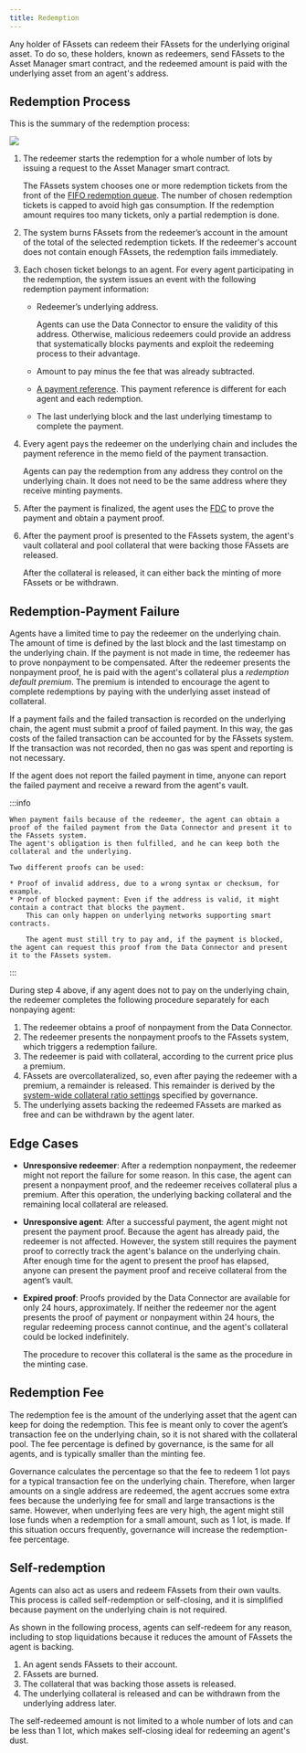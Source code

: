 ```yaml
---
title: Redemption
---
```



Any holder of FAssets can redeem their FAssets for the underlying original asset.
To do so, these holders, known as redeemers, send FAssets to the Asset Manager smart contract, and the redeemed amount is paid with the underlying asset from an agent's address.

## Redemption Process

This is the summary of the redemption process:

<img src={RedeemingProcess} />

1. The redeemer starts the redemption for a whole number of lots by issuing a request to the Asset Manager smart contract.

   The FAssets system chooses one or more redemption tickets from the front of the [FIFO redemption queue](#redemption-tickets-and-the-redemption-queue).
   The number of chosen redemption tickets is capped to avoid high gas consumption.
   If the redemption amount requires too many tickets, only a partial redemption is done.

2. The system burns FAssets from the redeemer’s account in the amount of the total of the selected redemption tickets.
   If the redeemer's account does not contain enough FAssets, the redemption fails immediately.

3. Each chosen ticket belongs to an agent.
   For every agent participating in the redemption, the system issues an event with the following redemption payment information:

   - Redeemer’s underlying address.

     Agents can use the Data Connector to ensure the validity of this address.
     Otherwise, malicious redeemers could provide an address that systematically blocks payments and exploit the redeeming process to their advantage.

   - Amount to pay minus the fee that was already subtracted.
   - [A payment reference](#minting-payment-reference).
     This payment reference is different for each agent and each redemption.
   - The last underlying block and the last underlying timestamp to complete the payment.

4. Every agent pays the redeemer on the underlying chain and includes the payment reference in the memo field of the payment transaction.

   Agents can pay the redemption from any address they control on the underlying chain.
   It does not need to be the same address where they receive minting payments.

5. After the payment is finalized, the agent uses the [FDC](/fdc/overview) to prove the payment and obtain a payment proof.

6. After the payment proof is presented to the FAssets system, the agent's vault collateral and pool collateral that were backing those FAssets are released.

   After the collateral is released, it can either back the minting of more FAssets or be withdrawn.

## Redemption-Payment Failure

Agents have a limited time to pay the redeemer on the underlying chain.
The amount of time is defined by the last block and the last timestamp on the underlying chain.
If the payment is not made in time, the redeemer has to prove nonpayment to be compensated.
After the redeemer presents the nonpayment proof, he is paid with the agent's collateral plus a _redemption default premium_.
The premium is intended to encourage the agent to complete redemptions by paying with the underlying asset instead of collateral.

If a payment fails and the failed transaction is recorded on the underlying chain, the agent must submit a proof of failed payment.
In this way, the gas costs of the failed transaction can be accounted for by the FAssets system.
If the transaction was not recorded, then no gas was spent and reporting is not necessary.

If the agent does not report the failed payment in time, anyone can report the failed payment and receive a reward from the agent's vault.

:::info

    When payment fails because of the redeemer, the agent can obtain a proof of the failed payment from the Data Connector and present it to the FAssets system.
    The agent's obligation is then fulfilled, and he can keep both the collateral and the underlying.

    Two different proofs can be used:

    * Proof of invalid address, due to a wrong syntax or checksum, for example.
    * Proof of blocked payment: Even if the address is valid, it might contain a contract that blocks the payment.
        This can only happen on underlying networks supporting smart contracts.

        The agent must still try to pay and, if the payment is blocked, the agent can request this proof from the Data Connector and present it to the FAssets system.

:::

During step 4 above, if any agent does not to pay on the underlying chain, the redeemer completes the following procedure separately for each nonpaying agent:

1. The redeemer obtains a proof of nonpayment from the Data Connector.
2. The redeemer presents the nonpayment proofs to the FAssets system, which triggers a redemption failure.
3. The redeemer is paid with collateral, according to the current price plus a premium.
4. FAssets are overcollateralized, so, even after paying the redeemer with a premium, a remainder is released.
   This remainder is derived by the [system-wide collateral ratio settings](#system-wide-thresholds) specified by governance.
5. The underlying assets backing the redeemed FAssets are marked as free and can be withdrawn by the agent later.

## Edge Cases

- **Unresponsive redeemer**: After a redemption nonpayment, the redeemer might not report the failure for some reason.
  In this case, the agent can present a nonpayment proof, and the redeemer receives collateral plus a premium.
  After this operation, the underlying backing collateral and the remaining local collateral are released.
- **Unresponsive agent**: After a successful payment, the agent might not present the payment proof.
  Because the agent has already paid, the redeemer is not affected.
  However, the system still requires the payment proof to correctly track the agent's balance on the underlying chain.
  After enough time for the agent to present the proof has elapsed, anyone can present the payment proof and receive collateral from the agent’s vault.
- **Expired proof**: Proofs provided by the Data Connector are available for only 24 hours, approximately.
  If neither the redeemer nor the agent presents the proof of payment or nonpayment within 24 hours, the regular redeeming process cannot continue, and the agent's collateral could be locked indefinitely.

  The procedure to recover this collateral is the same as the procedure in the minting case.

## Redemption Fee

The redemption fee is the amount of the underlying asset that the agent can keep for doing the redemption.
This fee is meant only to cover the agent’s transaction fee on the underlying chain, so it is not shared with the collateral pool.
The fee percentage is defined by governance, is the same for all agents, and is typically smaller than the minting fee.

Governance calculates the percentage so that the fee to redeem 1 lot pays for a typical transaction fee on the underlying chain.
Therefore, when larger amounts on a single address are redeemed, the agent accrues some extra fees because the underlying fee for small and large transactions is the same.
However, when underlying fees are very high, the agent might still lose funds when a redemption for a small amount, such as 1 lot, is made.
If this situation occurs frequently, governance will increase the redemption-fee percentage.

## Self-redemption

Agents can also act as users and redeem FAssets from their own vaults.
This process is called self-redemption or self-closing, and it is simplified because payment on the underlying chain is not required.

As shown in the following process, agents can self-redeem for any reason, including to stop liquidations because it reduces the amount of FAssets the agent is backing.

1. An agent sends FAssets to their account.
2. FAssets are burned.
3. The collateral that was backing those assets is released.
4. The underlying collateral is released and can be withdrawn from the underlying address later.

The self-redeemed amount is not limited to a whole number of lots and can be less than 1 lot, which makes self-closing ideal for redeeming an agent's dust.
